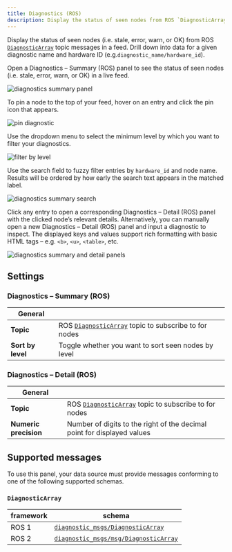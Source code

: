 ```yaml
---
title: Diagnostics (ROS)
description: Display the status of seen nodes from ROS `DiagnosticArray` topic messages in a feed. Drill down into data for a given diagnostic name and hardware ID.
---
```


Display the status of seen nodes (i.e. stale, error, warn, or OK) from ROS [`DiagnosticArray`](#diagnosticarray) topic messages in a feed. Drill down into data for a given diagnostic name and hardware ID (e.g.`diagnostic_name/hardware_id`).

Open a Diagnostics – Summary (ROS) panel to see the status of seen nodes (i.e. stale, error, warn, or OK) in a live feed.

![diagnostics summary panel](/img/docs/studio/panels/diagnostics/summary-panel.webp)

To pin a node to the top of your feed, hover on an entry and click the pin icon that appears.

![pin diagnostic](/img/docs/studio/panels/diagnostics/pin.webp)

Use the dropdown menu to select the minimum level by which you want to filter your diagnostics.

![filter by level](/img/docs/studio/panels/diagnostics/level.webp)

Use the search field to fuzzy filter entries by `hardware_id` and node name. Results will be ordered by how early the search text appears in the matched label.

![diagnostics summary search](/img/docs/studio/panels/diagnostics/search.webp)

Click any entry to open a corresponding Diagnostics – Detail (ROS) panel with the clicked node’s relevant details. Alternatively, you can manually open a new Diagnostics – Detail (ROS) panel and input a diagnostic to inspect. The displayed keys and values support rich formatting with basic HTML tags – e.g. `<b>`, `<u>`, `<table>`, etc.

![diagnostics summary and detail panels](/img/docs/studio/panels/diagnostics/with-detail-panel.webp)

## Settings

### Diagnostics – Summary (ROS)

| General           |                                                                           |
| ----------------- | ------------------------------------------------------------------------- |
| **Topic**         | ROS [`DiagnosticArray`](#diagnosticarray) topic to subscribe to for nodes |
| **Sort by level** | Toggle whether you want to sort seen nodes by level                       |

### Diagnostics – Detail (ROS)

| General               |                                                                           |
| --------------------- | ------------------------------------------------------------------------- |
| **Topic**             | ROS [`DiagnosticArray`](#diagnosticarray) topic to subscribe to for nodes |
| **Numeric precision** | Number of digits to the right of the decimal point for displayed values   |

## Supported messages

To use this panel, your data source must provide messages conforming to one of the following supported schemas.

### `DiagnosticArray`

| framework | schema                                                                                                                                 |
| --------- | -------------------------------------------------------------------------------------------------------------------------------------- |
| ROS 1     | [`diagnostic_msgs/DiagnosticArray`](https://docs.ros.org/en/noetic/api/diagnostic_msgs/html/msg/DiagnosticArray.html)                  |
| ROS 2     | [`diagnostic_msgs/msg/DiagnosticArray`](https://github.com/ros2/common_interfaces/blob/master/diagnostic_msgs/msg/DiagnosticArray.msg) |
